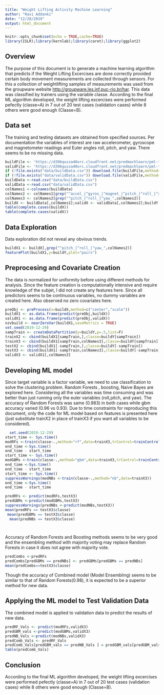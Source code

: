 ```yaml
---
title: "Weight Lifting Activity Machine Learning"
author: "Ravi Addanki"
date: "12/28/2019"
output: html_document
---
```


```r
knitr::opts_chunk$set(echo = TRUE,cache=TRUE)
library(ISLR);library(kernlab);library(caret);library(ggplot2)
```


## Overview

   The purpose of this document is to generate a machine learning algorithm that predicts if the Weight Lifting Excercises are done correctly provided certain body movement measurements are collected through sensors. For this a collection of weightlifting samples of measurements was used from the groupware website <http://groupware.les.inf.puc-rio.br/har>. This data was classified by trainers using the variable classe. According to the final ML algorithm developed, the weight lifting excercises were performed pefectly (classe=A) in 7 out of 20 test cases (validation cases) while 8 others were good enough (Classe=B). 
   
## Data set

The training and testing datasets are obtained from specified sources. Per documentation the variables of interest are raw accelerometer, gyroscope and magnetometer readings and Euler angles roll, pitch, and yaw. There seems to be no missing data.

```r
buildFile <- 'https://d396qusza40orc.cloudfront.net/predmachlearn/pml-training.csv'
validFile <- 'https://d396qusza40orc.cloudfront.net/predmachlearn/pml-testing.csv'
if (!file.exists("data/buildData.csv")) download.file(buildFile,method="curl",destfile= "data/buildData.csv")
if (!file.exists("data/validData.csv")) download.file(validFile,method="curl",destfile= "data/validData.csv")
buildData <-read.csv("data/buildData.csv")
validData <-read.csv("data/validData.csv")
colNames1 <-colnames(buildData)
colNames2 <- colNames1[grep("^accel_|^gyros_|^magnet_|^pitch_|^roll_|^yaw_",colNames1)]
colNames3 <- colNames2[grep("^pitch_|^roll_|^yaw_",colNames2)]
buildX <- buildData[,colNames2];validX <- validData[,colNames2];buildY <-buildData$classe
table(complete.cases(buildX))
table(complete.cases(validX))
```

## Data Exploration

Data exploration did not reveal any obvious trends.

```r
buildX1 <- buildX[,grep("^pitch_|^roll_|^yaw_",colNames2)]
featurePlot(buildX1,y=buildY,plot="pairs")

```

## Preprocesing and Covariate Creation 

The data is normalized for uniformity before using different methods for analysis. Since the feature creation is computationally intensive and require knowledge of the subjet, I did not create any features here. Since all predictors seems to be continuous variables, no dummy variables are created here. Also observed no zero covariates here.

```r
preObj <- preProcess(x=buildX,method=c("center","scale"))
buildX1 <- as.data.frame(predict(preObj,buildX))
validX1 <- as.data.frame(predict(preObj,validX))
nzvbuild <- nearZeroVar(buildX1,saveMetrics = TRUE)
set.seed(2019-12-29)
sampTrain <- createDataPartition(y=buildY,p=.5,list=F)
trainX2 <- cbind(buildX1[sampTrain,],classe=buildY[sampTrain])
trainX3 <- cbind(buildX1[sampTrain,colNames3],classe=buildY[sampTrain])
testX2 <- cbind(buildX1[-sampTrain,],classe=buildY[-sampTrain])
testX3 <- cbind(buildX1[-sampTrain,colNames3],classe=buildY[-sampTrain])
validX3 <- validX1[,colNames3]
```

## Developing ML model

Since target variable is a factor variable, we need to use classification to solve the clustering problem. Random Forests , boosting, Naive Bayes are explored here. Considering all the variables was time consuming and was better than just running only the euler variables (roll,pitch, and yaw). The accuracy of Random Forests was same (0.983) in both cases while gbm accuracy varied (0.96 vs 0.93). Due to time constraints for reproducing this document, only the code for ML model based on features is presented here (just substitute trainX2 in place of trainX3 if you want all variables to be considered).

```r

  
  set.seed(2019-12-29)
start_time <- Sys.time()
modRFs <-train(classe~.,method="rf",data=trainX3,trControl=trainControl(method="cv",allowParallel=TRUE),number=3)
end_time <-Sys.time()
end_time - start_time
start_time <- Sys.time()
modGBMs <-train(classe~.,method="gbm",data=trainX3,trControl=trainControl(method="cv",allowParallel=TRUE),verbose=FALSE)
end_time <-Sys.time()
end_time - start_time
start_time <- Sys.time()
suppressWarnings(modNBs <-train(classe~.,method="nb",data=trainX3))
end_time <-Sys.time()
end_time - start_time
```

```r
predRFs <- predict(modRFs,testX3)
predGBMs <-predict(modGBMs,testX3)
suppressWarnings(predNBs <-predict(modNBs,testX3))
mean(predRFs == testX3$classe)
 mean(predGBMs == testX3$classe)
  mean(predNBs == testX3$classe)

 
```

Accuracy of Random Forests and Boosting methods seems to be very good and the ensembling method with majority voting may replace Random Forests in case it does not agree with majority vote.
```r
predCombs <-predRFs
predCombs[predGBMs == predNBs] <- predGBMs[predGBMs == predNBs]
mean(predCombs==testX3$classe)


```
 
 Though the accuracy of Combined model (Model Ensembling) seems to be similar to that of Random Forests(0.98), it is expected to be a superior method for new data.

## Applying the ML model to Test Validation Data

The combined model is applied to validation data to predict the results of new data.

```r
predRF_Vals <- predict(modRFs,validX3)
predGBM_vals <-predict(modGBMs,validX3)
predNB_Vals <-predict(modNBs,validX3)
predComb_Vals <- predRF_Vals
predComb_Vals[predGBM_vals == predNB_Vals ] = predGBM_vals[predGBM_vals == predNB_Vals ]
table(predComb_Vals)
```

## Conclusion

According to the final ML algorithm developed, the weight lifting excercises were performed pefectly (classe=A) in 7 out of 20 test cases (validation cases) while 8 others were good enough (Classe=B). 

